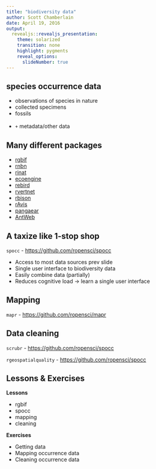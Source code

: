 ```yaml
---
title: "biodiversity data"
author: Scott Chamberlain
date: April 19, 2016
output:
  revealjs::revealjs_presentation:
    theme: solarized
    transition: none
    highlight: pygments
    reveal_options:
      slideNumber: true
---
```


## species occurrence data

* observations of species in nature
* collected specimens
* fossils
<br><br>
* `+` metadata/other data  

## Many different packages

- [rgbif](https://github.com/ropensci/rgbif)
- [rnbn](https://github.com/ropensci/rnbn)
- [rinat](https://github.com/ropensci/rinat)
- [ecoengine](https://github.com/ropensci/ecoengine)
- [rebird](https://github.com/ropensci/rebird)
- [rvertnet](https://github.com/ropensci/rvertnet)
- [rbison](https://github.com/ropensci/rbison)
- [rAvis](https://github.com/ropensci/rAvis)
- [pangaear](https://github.com/ropensci/pangaear)
- [AntWeb](https://github.com/ropensci/AntWeb)

## A taxize like 1-stop shop

`spocc` - [https://github.com/ropensci/spocc](https://github.com/ropensci/spocc)

* Access to most data sources prev slide
* Single user interface to biodiversity data
* Easily combine data (partially)
* Reduces cognitive load -> learn a single user interface

## Mapping

`mapr` - [https://github.com/ropensci/mapr](https://github.com/ropensci/mapr)

## Data cleaning

`scrubr` - [https://github.com/ropensci/spocc](https://github.com/ropensci/spocc)

`rgeospatialquality` - [https://github.com/ropensci/spocc](https://github.com/ropensci/spocc)

## Lessons & Exercises

__Lessons__

* rgbif
* spocc
* mapping
* cleaning

__Exercises__

* Getting data
* Mapping occurrence data
* Cleaning occurrence data
